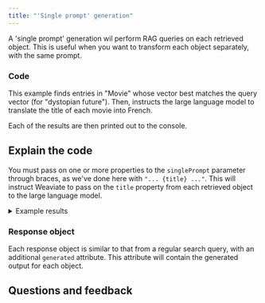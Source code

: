 ```yaml
---
title: "'Single prompt' generation"
---
```



A 'single prompt' generation wil perform RAG queries on each retrieved object. This is useful when you want to transform each object separately, with the same prompt.

### <i class="fa-solid fa-code"></i> Code

This example finds entries in "Movie" whose vector best matches the query vector (for "dystopian future"). Then, instructs the large language model to translate the title of each movie into French.

Each of the results are then printed out to the console.

<FilteredTextBlock
  text={TSCode}
  startMarker="// SinglePromptGeneration"
  endMarker="// END SinglePromptGeneration"
  language="ts"
/>

## <i class="fa-solid fa-chalkboard"></i> Explain the code

You must pass on one or more properties to the `singlePrompt` parameter through braces, as we've done here with `"... {title} ..."`. This will instruct Weaviate to pass on the `title` property from each retrieved object to the large language model.

<details>
  <summary>Example results</summary>

```text
In Time
À temps
Looper
Boucleur
I, Robot
Je, Robot
The Matrix
La Matrice
Children of Men
Les enfants des hommes
```

</details>

### <i class="fa-solid fa-chalkboard"></i> Response object

Each response object is similar to that from a regular search query, with an additional `generated` attribute. This attribute will contain the generated output for each object.


## Questions and feedback


<DocsFeedback/>
